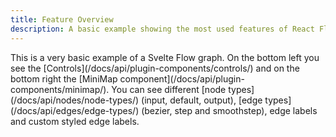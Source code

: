 ```yaml
---
title: Feature Overview
description: A basic example showing the most used features of React Flow - controls, MiniMap, node types, edge types, edge labels, and custom styling.
---
```



<ExampleLayout>
This is a very basic example of a Svelte Flow graph. On the bottom left you see the [Controls](/docs/api/plugin-components/controls/) and on the bottom right the [MiniMap component](/docs/api/plugin-components/minimap/).
You can see different [node types](/docs/api/nodes/node-types/) (input, default, output), [edge types](/docs/api/edges/edge-types/) (bezier, step and smoothstep), edge labels and custom styled edge labels.

<CodeViewer
  codePath="examples/feature-overview"
  framework="svelte"
  applyStyles={false}
/>

</ExampleLayout>
